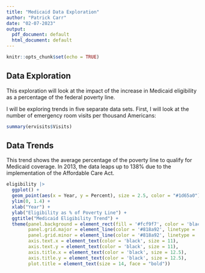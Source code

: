 ```yaml
---
title: "Medicaid Data Exploration"
author: "Patrick Carr"
date: "02-07-2023"
output:
  pdf_document: default
  html_document: default
---
```


```r
knitr::opts_chunk$set(echo = TRUE)
```

## Data Exploration
This exploration will look at the impact of the increase in Medicaid eligibility as a percentage of the federal poverty line.

I will be exploring trends in five separate data sets. First, I will look at the number of emergency room visits per thousand Americans:

```r
summary(ervisits$Visits)
```

## Data Trends

This trend shows the average percentage of the poverty line to qualify for Medicaid coverage. In 2013, the data leaps up to 138% due to the implementation of the Affordable Care Act.

```r
eligibility |> 
  ggplot() +
  geom_point(aes(x = Year, y = Percent), size = 2.5, color = "#1d65a0") +
  ylim(0, 1.4) +
  xlab("Year") + 
  ylab("Eligibility as % of Poverty Line") +
  ggtitle("Medicaid Eligibility Trend") +
  theme(panel.background = element_rect(fill = '#fcf9f7', color = 'black'),
        panel.grid.major = element_line(color = '#818a92', linetype = 'dotted'),
        panel.grid.minor = element_line(color = '#818a92', linetype = 'dotted'),
        axis.text.x = element_text(color = 'black', size = 11),
        axis.text.y = element_text(color = 'black', size = 11),
        axis.title.x = element_text(color = 'black', size = 12.5),
        axis.title.y = element_text(color = 'black', size = 12.5),
        plot.title = element_text(size = 14, face = "bold"))
```

